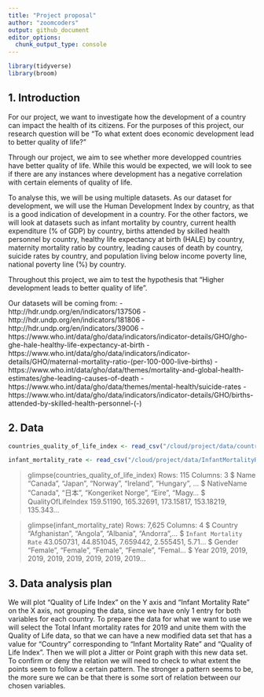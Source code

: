 ```yaml
---
title: "Project proposal"
author: "zoomcoders"
output: github_document
editor_options: 
  chunk_output_type: console
---
```


```r
library(tidyverse)
library(broom)
```

## 1. Introduction

For our project, we want to investigate how the development of a country can impact the health of its citizens. For the purposes of this project, our research question will be "To what extent does economic development lead to better quality of life?"

Through our project, we aim to see whether more developped countries have better quality of life. While this would be expected, we will look to see if there are any instances where development has a negative correlation with certain elements of quality of life.

To analyse this, we will be using multiple datasets. As our dataset for development, we will use the Human Development Index by country, as that is a good indication of development in a country. For the other factors, we will look at datasets such as infant mortality by country, current health expenditure (% of GDP) by country, births attended by skilled health personnel by country, healthy life expectancy at birth (HALE) by country, maternity mortality ratio by country, leading causes of death by country, suicide rates by country, and population living below income poverty line, national poverty line (%) by country. 

Throughout this project, we aim to test the hypothesis that "Higher development leads to better quality of life".

Our datasets will be coming from:
- http://hdr.undp.org/en/indicators/137506
- http://hdr.undp.org/en/indicators/181806
- http://hdr.undp.org/en/indicators/39006
- https://www.who.int/data/gho/data/indicators/indicator-details/GHO/gho-ghe-hale-healthy-life-expectancy-at-birth
- https://www.who.int/data/gho/data/indicators/indicator-details/GHO/maternal-mortality-ratio-(per-100-000-live-births)
- https://www.who.int/data/gho/data/themes/mortality-and-global-health-estimates/ghe-leading-causes-of-death
- https://www.who.int/data/gho/data/themes/mental-health/suicide-rates
- https://www.who.int/data/gho/data/indicators/indicator-details/GHO/births-attended-by-skilled-health-personnel-(-)


## 2. Data
```r
countries_quality_of_life_index <- read_csv("/cloud/project/data/countries_quality_of_life_index.18-10-2021.csv") 

infant_mortality_rate <- read_csv("/cloud/project/data/InfantMortalityRate.csv")

```

> glimpse(countries_quality_of_life_index)
Rows: 115
Columns: 3
$ Name               <chr> "Canada", "Japan", "Norway", "Ireland", "Hungary", …
$ NativeName         <chr> "Canada", "日本", "Kongeriket Norge", "Eire", "Magy…
$ QualityOfLifeIndex <dbl> 159.51190, 165.32691, 173.15817, 153.18219, 135.343…

> glimpse(infant_mortality_rate)
Rows: 7,625
Columns: 4
$ Country                 <chr> "Afghanistan", "Angola", "Albania", "Andorra",…
$ `Infant Mortality Rate` <dbl> 43.050731, 44.851045, 7.659442, 2.555451, 5.71…
$ Gender                  <chr> "Female", "Female", "Female", "Female", "Femal…
$ Year                    <dbl> 2019, 2019, 2019, 2019, 2019, 2019, 2019, 2019…



## 3. Data analysis plan

We will plot "Quality of Life Index" on the Y axis and "Infant Mortality Rate" on the X axis, not grouping the data, since we have only 1 entry for both variables for each country. To prepare the data for what we want to use we will select the Total Infant mortality rates for 2019 and unite them with the Quality of Life data, so that we can have a new modified data set that has a value for "Country" corresponding to "Infant Mortality Rate" and "Quality of Life Index". Then we will plot a Jitter or Point graph with this new data set. To confirm or deny the relation we will need to check to what extent the points seem to follow a certain pattern. The stronger a pattern seems to be, the more sure we can be that there is some sort of relation between our chosen variables.

